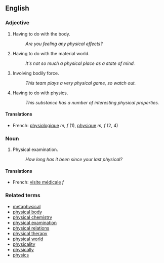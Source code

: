 ==English==

===Adjective===
# Having to do with the body.
#: ''Are you feeling any physical effects?''
# Having to do with the material world.
#: ''It's not so much a physical place as a state of mind.''
# Involving bodily force.
#: ''This team plays a very physical game, so watch out.''
# Having to do with physics.
#: ''This substance has a number of interesting physical properties.''

====Translations====
*French: [[physiologique]] ''m, f'' (1), [[physique]] ''m, f'' (2, 4)

===Noun===
# Physical examination.
#: ''How long has it been since your last physical?''

====Translations====
*French: [[visite médicale]] ''f''

===Related terms===
* [[metaphysical]]
* [[physical body]]
* [[physical chemistry]]
* [[physical examination]]
* [[physical relations]]
* [[physical therapy]]
* [[physical world]]
* [[physicality]]
* [[physically]]
* [[physics]]
